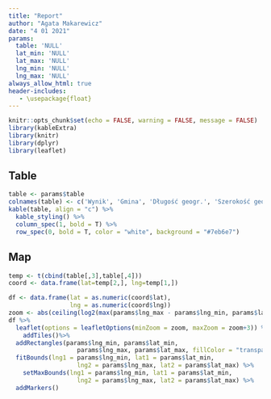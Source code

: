 ```yaml
---
title: "Report"
author: "Agata Makarewicz"
date: "4 01 2021"
params:
  table: 'NULL'
  lat_min: 'NULL' 
  lat_max: 'NULL'
  lng_min: 'NULL'
  lng_max: 'NULL' 
always_allow_html: true
header-includes:
   - \usepackage{float}
---
```


```r
knitr::opts_chunk$set(echo = FALSE, warning = FALSE, message = FALSE)
library(kableExtra)
library(knitr)
library(dplyr)
library(leaflet)
```

## Table

```r
table <- params$table
colnames(table) <- c('Wynik', 'Gmina', 'Długość geogr.', 'Szerokość geogr.')
kable(table, align = "c") %>%
  kable_styling() %>%
  column_spec(1, bold = T) %>%
  row_spec(0, bold = T, color = "white", background = "#7eb6e7")

```

## Map

```r
temp <- t(cbind(table[,3],table[,4]))
coord <- data.frame(lat=temp[2,], lng=temp[1,])

df <- data.frame(lat = as.numeric(coord$lat),
                 lng = as.numeric(coord$lng))
zoom <- abs(ceiling(log2(max(params$lng_max - params$lng_min, params$lat_max - params$lat_min) / 256))) +1
df %>%
  leaflet(options = leafletOptions(minZoom = zoom, maxZoom = zoom+3)) %>%
    addTiles()%>%
  addRectangles(params$lng_min, params$lat_min,
                   params$lng_max, params$lat_max, fillColor = "transparent") %>%
  fitBounds(lng1 = params$lng_min, lat1 = params$lat_min,
                   lng2 = params$lng_max, lat2 = params$lat_max) %>%
    setMaxBounds(lng1 = params$lng_min, lat1 = params$lat_min,
                   lng2 = params$lng_max, lat2 = params$lat_max) %>%
  addMarkers()
```


